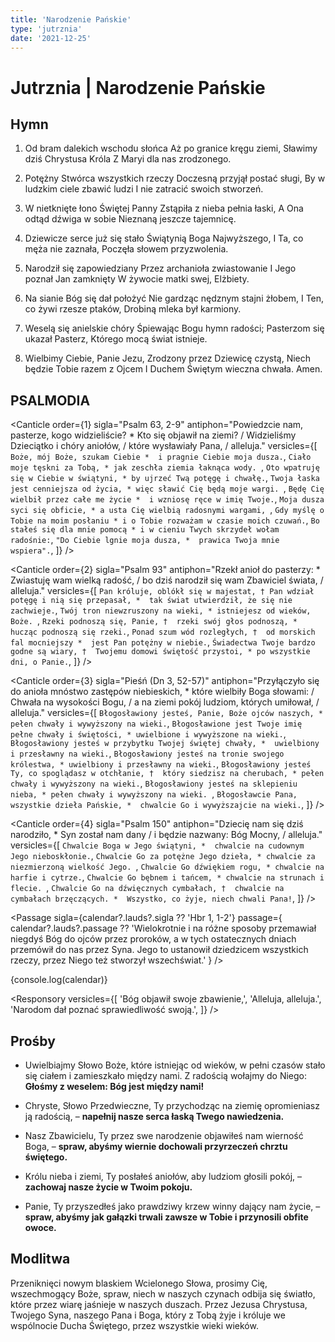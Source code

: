 ```yaml
---
title: 'Narodzenie Pańskie'
type: 'jutrznia'
date: '2021-12-25'
---
```


# Jutrznia | Narodzenie Pańskie

<OpeningVersicle />

## Hymn

1. Od bram dalekich wschodu słońca
   Aż po granice kręgu ziemi,
   Sławimy dziś Chrystusa Króla
   Z Maryi dla nas zrodzonego.

2. Potężny Stwórca wszystkich rzeczy
   Doczesną przyjął postać sługi,
   By w ludzkim ciele zbawić ludzi
   I nie zatracić swoich stworzeń.

3. W nietknięte łono Świętej Panny
   Zstąpiła z nieba pełnia łaski,
   A Ona odtąd dźwiga w sobie
   Nieznaną jeszcze tajemnicę.

4. Dziewicze serce już się stało
   Świątynią Boga Najwyższego,
   I Ta, co męża nie zaznała,
   Poczęła słowem przyzwolenia.

5. Narodził się zapowiedziany
   Przez archanioła zwiastowanie
   I Jego poznał Jan zamknięty
   W żywocie matki swej, Elżbiety.

6. Na sianie Bóg się dał położyć
   Nie gardząc nędznym stajni żłobem,
   I Ten, co żywi rzesze ptaków,
   Drobiną mleka był karmiony.

7. Weselą się anielskie chóry
   Śpiewając Bogu hymn radości;
   Pasterzom się ukazał Pasterz,
   Którego mocą świat istnieje.

8. Wielbimy Ciebie, Panie Jezu,
   Zrodzony przez Dziewicę czystą,
   Niech będzie Tobie razem z Ojcem
   I Duchem Świętym wieczna chwała. Amen.

## PSALMODIA

<Canticle
  order={1}
  sigla="Psalm 63, 2-9"
  antiphon="Powiedzcie nam, pasterze, kogo widzieliście? * Kto się objawił na ziemi? / Widzieliśmy Dzieciątko i chóry aniołów, / które wysławiały Pana, / alleluja."
  versicles={[
    `Boże, mój Boże, szukam Ciebie * 
i pragnie Ciebie moja dusza.`,
    `Ciało moje tęskni za Tobą, *
jak zeschła ziemia łaknąca wody. `,
    `Oto wpatruję się w Ciebie w świątyni, *
by ujrzeć Twą potęgę i chwałę.`,
    `Twoja łaska jest cenniejsza od życia, *
więc sławić Cię będą moje wargi. `,
    `Będę Cię wielbił przez całe me życie * 
i wzniosę ręce w imię Twoje.`,
    `Moja dusza syci się obficie, *
a usta Cię wielbią radosnymi wargami, `,
    `Gdy myślę o Tobie na moim posłaniu *
i o Tobie rozważam w czasie moich czuwań.`,
    `Bo stałeś się dla mnie pomocą *
i w cieniu Twych skrzydeł wołam radośnie:`,
    `"Do Ciebie lgnie moja dusza, * 
prawica Twoja mnie wspiera".`,
  ]}
/>

<Canticle
  order={2}
  sigla="Psalm 93"
  antiphon="Rzekł anioł do pasterzy: * Zwiastuję wam wielką radość, / bo dziś narodził się wam Zbawiciel świata, / alleluja."
  versicles={[
    `Pan króluje, oblókł się w majestat, †
Pan wdział potęgę i nią się przepasał, * 
tak świat utwierdził, że się nie zachwieje.`,
    `Twój tron niewzruszony na wieki, *
istniejesz od wieków, Boże. `,
    `Rzeki podnoszą się, Panie, † 
rzeki swój głos podnoszą, * 
hucząc podnoszą się rzeki.`,
    `Ponad szum wód rozległych, † 
od morskich fal mocniejszy * 
jest Pan potężny w niebie.`,
    `Świadectwa Twoje bardzo godne są wiary, † 
Twojemu domowi świętość przystoi, *
po wszystkie dni, o Panie.`,
  ]}
/>

<Canticle
  order={3}
  sigla="Pieśń (Dn 3, 52-57)"
  antiphon="Przyłączyło się do anioła mnóstwo zastępów niebieskich, * które wielbiły Boga słowami: / Chwała na wysokości Bogu, / a na ziemi pokój ludziom, których umiłował, / alleluja."
  versicles={[
    `Błogosławiony jesteś, Panie, Boże ojców naszych, * 
pełen chwały i wywyższony na wieki.`,
    `Błogosławione jest Twoje imię pełne chwały i świętości, *
uwielbione i wywyższone na wieki.`,
    `Błogosławiony jesteś w przybytku Twojej świętej chwały, * 
uwielbiony i przesławny na wieki.`,
    `Błogosławiony jesteś na tronie swojego królestwa, *
uwielbiony i przesławny na wieki.`,
    `Błogosławiony jesteś Ty, co spoglądasz w otchłanie, † 
który siedzisz na cherubach, *
pełen chwały i wywyższony na wieki.`,
    `Błogosławiony jesteś na sklepieniu nieba, *
pełen chwały i wywyższony na wieki. `,
    `Błogosławcie Pana, wszystkie dzieła Pańskie, * 
chwalcie Go i wywyższajcie na wieki.`,
  ]}
/>

<Canticle
  order={4}
  sigla="Psalm 150"
  antiphon="Dziecię nam się dziś narodziło, * Syn został nam dany / i będzie nazwany: Bóg Mocny, / alleluja."
  versicles={[
    `Chwalcie Boga w Jego świątyni, * 
chwalcie na cudownym Jego nieboskłonie.`,
    `Chwalcie Go za potężne Jego dzieła, *
chwalcie za niezmierzoną wielkość Jego. `,
    `Chwalcie Go dźwiękiem rogu, *
chwalcie na harfie i cytrze.`,
    `Chwalcie Go bębnem i tańcem, *
chwalcie na strunach i flecie. `,
    `Chwalcie Go na dźwięcznych cymbałach, † 
chwalcie na cymbałach brzęczących. * 
Wszystko, co żyje, niech chwali Pana!`,
  ]}
/>

<Passage
  sigla={calendar?.lauds?.sigla ?? 'Hbr 1, 1-2'}
  passage={
    calendar?.lauds?.passage ??
    'Wielokrotnie i na różne sposoby przemawiał niegdyś Bóg do ojców przez proroków, a w tych ostatecznych dniach przemówił do nas przez Syna. Jego to ustanowił dziedzicem wszystkich rzeczy, przez Niego też stworzył wszechświat.'
  }
/>

<div>{console.log(calendar)}</div>

<Responsory
  versicles={[
    'Bóg objawił swoje zbawienie,',
    'Alleluja, alleluja.',
    'Narodom dał poznać sprawiedliwość swoją.',
  ]}
/>

<Benedictus antiphon="Chwała na wysokości Bogu, * a na ziemi pokój ludziom, / których umiłował, / alleluja." />

## Prośby

- Uwielbiajmy Słowo Boże, które istniejąc od wieków, w pełni czasów stało się ciałem i zamieszkało między nami. Z radością wołajmy do Niego: **Głośmy z weselem: Bóg jest między nami!**

- Chryste, Słowo Przedwieczne, Ty przychodząc na ziemię opromieniasz ją radością, – **napełnij nasze serca łaską Twego nawiedzenia.**

- Nasz Zbawicielu, Ty przez swe narodzenie objawiłeś nam wierność Boga, – **spraw, abyśmy wiernie dochowali przyrzeczeń chrztu świętego.**

- Królu nieba i ziemi, Ty posłałeś aniołów, aby ludziom głosili pokój, – **zachowaj nasze życie w Twoim pokoju.**

- Panie, Ty przyszedłeś jako prawdziwy krzew winny dający nam życie, – **spraw, abyśmy jak gałązki trwali zawsze w Tobie i przynosili obfite owoce.**

<CustomIntercessions type="lauds" />

<KyrieEleison />

<LordsPrayer />

## Modlitwa

Przeniknięci nowym blaskiem Wcielonego Słowa, prosimy Cię, wszechmogący Boże, spraw, niech w naszych czynach odbija się światło, które przez wiarę jaśnieje w naszych duszach. Przez Jezusa Chrystusa, Twojego Syna, naszego Pana i Boga, który z Tobą żyje i króluje we wspólnocie Ducha Świętego, przez wszystkie wieki wieków.

<Amen />

<BlessingAndConcludingVersicle />
